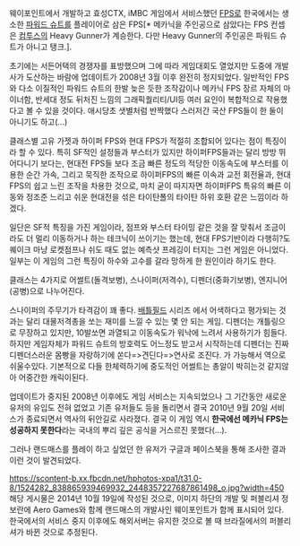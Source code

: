 웨이포인트에서 개발하고 효성CTX, iMBC 게임에서 서비스했던 [[FPS]]로 한국에서는 생소한 [[파워드 슈트]]를 플레이어로 삼은 FPS[* 메카닉을 주인공으로 삼았다는 FPS 컨셉은 [[컴투스]]의 Heavy Gunner가 계승한다. 다만 Heavy Gunner의 주인공은 파워드 슈트가 아니고 탱크.].

초기에는 서든어택의 경쟁자를 표방했으며 그에 따라 게임대회도 열었지만 도중에 개발사가 도산하는 바람에 업데이트가 2008년 3월 이후 완전히 정지되었다. 일반적인 FPS와 다소 이질적인 파워드 슈트의 한발 늦은 듯한 조작감이나 메카닉 FPS 장르 자체의 마이너함, 반세대 정도 뒤처진 느낌의 그래픽퀄리티/UI등 여러 요인이 복합적으로 작용했다고 볼 수 있을 것이다. 애시당초 샛별처럼 반짝했다 스러저간 국산 FPS들이 한 둘이 아니기도 하고(...)

클래스별 고유 가젯과 하이퍼 FPS와 현대 FPS가 적절히 조합되어 있다는 점이 특징이라 할 수 있다. 특히 SF적인 설정들과 부스터가 있지만 하이퍼FPS들과는 달리 방방 뛰어다니기 보다는, 현대전 FPS들 보다 조금 빠른 정도의 적당한 이동속도에 부스터를 이용한 순간 가속, 그리고 묵직한 조작으로 하이퍼FPS의 빠른 이속과 교전 회전율과, 현대 FPS의 쉽고 느린 조작을 차용한 것으로, 마치 굳이 따지자면 하이퍼FPS 특유의 빠른 이동와 정조준 느리고 쉬운 현대전을 섞은 타이탄폴의 타이탄 하위 호환 같은 느낌이라 하겠다.

일단은 SF적 특징을 가진 게임이라, 점프와 부스터 타이밍 같은 것을 잘 맞춰서 조금이라도 더 멀리 이동하거나 하는 테크닉이 쓰이기는 했는데, 현대 FPS기반이라 다행히?도 퀘이크 마냥 로켓점프나 쉬도 때도 없는 예측샷 프레깅이 터지는 그런 게임은 아니었다. 일부는 이 게임의 그런 특징이 하수와 고수를 갈라 망하게 한 원인이라 하기도 한다.

클래스는 4가지로 어썰트(돌격보병), 스나이퍼(저격수), 디펜더(중화기보병), 엔지니어(공병)으로 나누어진다.

스나이퍼의 주무기가 타격감이 꽤 좋다. [[배틀필드]] 시리즈 에서 어색하다고 평가되는 것과는 달리 대물저격총을 쏘는 재미를 느낄 수 있는 몇 안 되는 게임.
디펜더는 개틀링으로 무장하고 있지만, 10발쏘면 과열되고 이동속도가 워낙에 느려서 사용하기가 힘들다. 하지만 게임자체가 파워드 슈트의 방호력도 어느정도 받고서 시작하는데 디펜더는 진짜 디펜더스러운 몸빵을 자랑하기에 쏜다=>견딘다=>연사로 조진다. 가 가능해서 역으로 쉬울수있다. 기본적으로 다들 한체력하기에 중도적인 어썰트는 총알이 박히는것 같지않아 어중간한 캐릭이된다.

업데이트가 중지된 2008년 이후에도 게임 서비스는 지속되었으나 그 기간동안 새로운 유저의 유입도 전혀 없었고 기존 유저들도 등을 돌리면서 결국 2010년 9월 20일 서비스가 종료되면서 역사의 뒤안길로 사라졌다. 결국 이 게임 역시 '''한국에선 메카닉 FPS는 성공하지 못한다'''라는 국내의 뿌리 깊은 공식을 거스르진 못했다(...).

그러나 랜드매스를 플레이 하고 싶었던 한 유저가 구글과 페이스북을 통해 조사한 결과 이런 것이 발견되었다.

https://scontent-b.xx.fbcdn.net/hphotos-xpa1/t31.0-8/1524282_838865939469932_2448357227687861498_o.jpg?width=450
해당 게시물은 2014년 10월 19일에 작성된 것으로, 이미지 하단의 개발 및 퍼블리셔 정보란에 Aero Games와 함께 랜드매스의 개발사인 웨이포인트가 함께 표시되어 있다. 한국에서의 서비스 중지 이후에도 해외서버는 유지한 것으로 볼 때 브라질에서의 퍼블리셔가 바뀐 것으로 추정된다.
